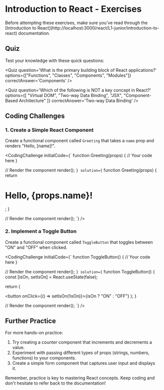
# Introduction to React - Exercises

<ProgressTracker
  section={1}
  completedTasks={0}
  totalTasks={5}
/>

<Callout emoji='📚'>
  Before attempting these exercises, make sure you've read through the
  [Introduction to
  React](http://localhost:3000/react/L1-junior/introduction-to-react)
  documentation.
</Callout>

## Quiz

Test your knowledge with these quick questions:

<Quiz
  question='What is the primary building block of React applications?'
  options={["Functions", "Classes", "Components", "Modules"]}
  correctAnswer='Components'
/>

<Quiz
  question='Which of the following is NOT a key concept in React?'
  options={[
    "Virtual DOM",
    "Two-way Data Binding",
    "JSX",
    "Component-Based Architecture"
  ]}
  correctAnswer='Two-way Data Binding'
/>

## Coding Challenges

### 1. Create a Simple React Component

Create a functional component called `Greeting` that takes a `name` prop and renders "Hello, [name]!".

<CodingChallenge
  initialCode={`
function Greeting(props) {
  // Your code here
}

// Render the component
render(<Greeting name="React Learner" />);
`}
  solution={`
function Greeting(props) {
return <h1>Hello, {props.name}!</h1>;
}

// Render the component
render(<Greeting name="React Learner" />);
`}
/>

### 2. Implement a Toggle Button

Create a functional component called `ToggleButton` that toggles between "ON" and "OFF" when clicked.

<CodingChallenge
  initialCode={`
function ToggleButton() {
  // Your code here
}

// Render the component
render(<ToggleButton />);
`}
  solution={`
function ToggleButton() {
const [isOn, setIsOn] = React.useState(false);

return (

<button onClick={() => setIsOn(!isOn)}>{isOn ? "ON" : "OFF"}</button>
); }

// Render the component
render(<ToggleButton />);
`}
/>

## Further Practice

For more hands-on practice:

1. Try creating a counter component that increments and decrements a value.
2. Experiment with passing different types of props (strings, numbers, functions) to your components.
3. Create a simple form component that captures user input and displays it.

Remember, practice is key to mastering React concepts. Keep coding and don't hesitate to refer back to the documentation!
